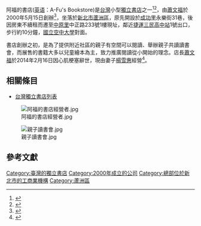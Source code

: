 {{Infobox company
| name                =阿福的書店<br/><small>A-Fu's Bookstore</small> 
| name_en             = 
| logo                =
| logo_size           = 
| logo_caption        = 
| type                = 
| native_name         = 
| native_name_lang    = <!-- 公司名稱原文語言的ISO 639-1代碼。例如填寫「ja」表示日語。 -->
| other_name          = 
| traded_as           = 
| local_code_name             =TW
| local_code             =80404320
| predecessor         = 
| successor           = 
| foundation          = {{Start date|2000|05|15}}
| location            ={{ROC-TW}}<br>[[新北市|新北市]][[蘆洲區|蘆洲區]]中正路233號1樓 
| locations           = 
| area_served         ={{TWN}}
| founder             =[[蕭文福|蕭文福]] 
| vice_chairman       = 
| president           = 
| key_people          = 
| industry            =[[零售業|零售業]] 
| products            =[[圖書|圖書]]與[[出版品|出版品]]販售 
| services            = 
| operating_income    = 
| net_income          = 
| owner               =[[楊雪惠|楊雪惠]] 
| num_employees       = 
| parent              = 
| subsid              = 
| homepage            = https://www.facebook.com/AFuDeShuDian
| zip_code            = 
| telephone_no        =+886 2847 2609 
| slogan              = 
| market_value        = 
| net_asset_value     = 
| major_shareholder   = 
}}

阿福的書店([[英語|英语]]：A-Fu's Bookstore)是[[臺灣|台灣]]小型[[獨立書店|獨立書店]]之一<ref>{{Cite web|url = http://old.ohmygod.org.tw/goodtohaveyou/good170.htm|title = 5%的觀念，阿福的良心書店|accessdate = 2010/9|author = 陳中勳|date = 2010-10-03|publisher = 生命力新聞}}</ref><ref>{{Cite web|url = http://www.parenting.com.tw/article/5049977-%E9%98%BF%E7%A6%8F%E7%9A%84%E6%9B%B8%E5%BA%97+%E7%82%BA%E5%AD%A9%E5%AD%90%E8%80%8C%E5%AD%98%E5%9C%A8+/|title = 阿福的書店 為孩子而存在|accessdate = 2013-03|author = 王曉晴|date = 2013-05|publisher = 親子天下}}</ref>，由[[蕭文福|蕭文福]]於2000年5月15日創辦<ref>{{Cite web|url = http://cclitier.blogspot.tw/2014/03/blog-post.html|title = 喵的打字房 永遠的阿福爸爸，記「阿福的書店」老闆蕭文福|accessdate = 2014年2月|author = clitier|date = 2014年3月|publisher = |archive-date = 2017-02-17|archive-url = https://web.archive.org/web/20170217032658/http://cclitier.blogspot.tw/2014/03/blog-post.html|dead-url = no}}</ref>，坐落於[[新北市|新北市]][[蘆洲區|蘆洲區]]，原先開設於[[成功里_(新北市蘆洲區)|成功里]]永樂街31巷，後因房東不續租而遷至[[中原里_(新北市蘆洲區)|中原里]]中正路233號1樓現址，鄰近[[捷運三民高中站|捷運三民高中站]]1號出口，步行約10分鐘，[[國立空中大學|國立空中大學]]對面。

書店創辦之初，是為了提供附近社區的親子有空間可以閱讀、舉辦親子共讀讀書會，而展售的書籍大多以兒童繪本為主，致力推廣閱讀從小開始的理念。店長[[蕭文福|蕭文福]]於2014年2月16日因心肌梗塞辭世，現由妻子[[楊雪惠|楊雪惠]]經營<ref>{{Cite web|url = http://www.chinatimes.com/newspapers/20140622001160-260102|title = 阿福的書店沒了福爸 福媽堅守書童天堂|accessdate = 2014年6月|author = 白宜君|date = 2014年6月22日|publisher = 中國時報}}</ref>。

== 相關條目 ==

* [[台灣獨立書店列表|台灣獨立書店列表]]

[[File:阿福的書店經營者.jpg|thumb]]

[[File:親子讀書會.jpg|thumb]]

==參考文獻==
{{reflist}}

[[Category:臺灣的獨立書店|Category:臺灣的獨立書店]]
[[Category:2000年成立的公司|Category:2000年成立的公司]]
[[Category:總部位於新北市的工商業機構|Category:總部位於新北市的工商業機構]]
[[Category:蘆洲區|Category:蘆洲區]]